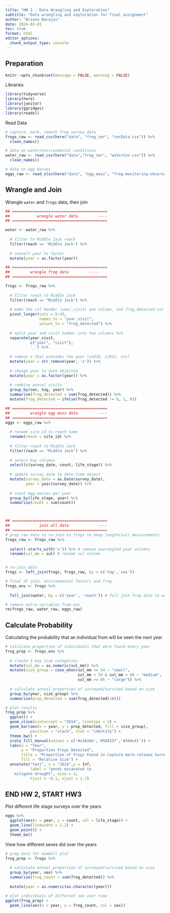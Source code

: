 ```yaml
---
title: "HW 2 - Data Wrangling and Exploration"
subtitle: "Data wrangling and exploration for final assignment"
author: "Briana Barajas"
date: 2024-02-01
toc: true
format: html
editor_options: 
  chunk_output_type: console
---
```


## Preparation

```r
knitr::opts_chunk$set(message = FALSE, warning = FALSE)
```

Libraries

```r
library(tidyverse)
library(here)
library(janitor)
library(ggridges)
library(readxl)
```

Read Data

```r
# capture, mark, remark frog survey data 
frogs_raw <- read_csv(here("data", "frog_cmr", "cmrData.csv")) %>% 
  clean_names()

# data on water/environmental conditions 
water_raw <- read_csv(here("data","frog_cmr", "waterCov.csv")) %>% 
  clean_names()

# data on egg masses
eggs_raw <- read_xlsx(here("data", "egg_mass", "frog-monitoring-observations.xlsx")) %>% clean_names()

```

## Wrangle and Join

Wrangle `water` and `frogs` data, then join
```r
## ==========================================
##            wrangle water data         ----
## ==========================================

water <- water_raw %>% 
  
  # filter to Middle Jack reach
  filter(reach == 'Middle Jack') %>% 
  
  # convert year to factor
  mutate(year = as.factor(year))

## ==========================================
##         wrangle frog data         ----
## ==========================================

frogs <- frogs_raw %>%
  
  # filter reach to Middle Jack
  filter(reach == "Middle Jack") %>% 
  
  # make the col header (year_visit) one column, and frog_detected col
  pivot_longer(cols = 5:43,
               names_to = "year_visit",
               values_to = "frog_detected") %>% 
  
  # split year and visit number into two columns %>% 
  separate(year_visit, 
           c("year", "visit"),
           '_') %>% 
  
  # remove x that precedes the year (x2010, x2011, etc)
  mutate(year = str_remove(year, 'x')) %>% 
  
  # change year to date objected
  mutate(year = as.factor(year)) %>% 
  
  # combine annual visits
  group_by(sex, tag, year) %>%
  summarise(frog_detected = sum(frog_detected)) %>% 
  mutate(frog_detected = ifelse(frog_detected != 0, 1, 0))

## ==========================================
##         wrangle egg mass data         ----
## ==========================================
eggs <- eggs_raw %>% 
  
  # rename site_id to reach name
  rename(reach = site_id) %>% 
  
  # filter reach to Middle Jack
  filter(reach == "Middle Jack") %>% 
  
  # select key columns
  select(c(survey_date, count, life_stage)) %>% 
  
  # update survey_date to date-time object
  mutate(survey_date = as.Date(survey_date),
         year = year(survey_date)) %>% 
  
  # count egg masses per year
  group_by(life_stage, year) %>% 
  summarise(count = sum(count))



## ==========================================
##             join all data             ----
## ==========================================
# prep raw data to re-join to frogs to keep length(sul) measurements
frogs_raw <- frogs_raw %>%
  
  select(-starts_with('x')) %>% # remove unwrangled year columns
  rename(sul_mm = sul) # rename sul column


# re-join data
frogs <- left_join(frogs, frogs_raw, by = c('tag','sex'))

# final df join, environmental factors and frog 
frogs_env <- frogs %>% 
  
  full_join(water, by = c('year', 'reach')) # full join frog data to water data by the year column

# remove extra variables from env
rm(frogs_raw, water_raw, eggs_raw)
```

## Calculate Probability
Calculating the probability that an individual from will be seen the next year


```r
# calculate proportion of individuals that were found every year 
frog_prop <- frogs_env %>% 
  
  # create 3 key size categories
  mutate(sul_mm = as.numeric(sul_mm)) %>% 
  mutate(size_group = case_when(sul_mm <= 54 ~ "small",
                                sul_mm > 54 & sul_mm < 66 ~ "medium",
                                sul_mm >= 66 ~ "large")) %>%
  
  # calculate annual proportion of surveyed/survived based on size
  group_by(year, size_group) %>% 
  summarise(prop_detected = sum(frog_detected)/n())

# plot results
frog_prop %>% 
  ggplot() +
  geom_vline(xintercept = "2014", linetype = 2) +
  geom_bar(aes(x = year, y = prop_detected, fill = size_group),
           position = "stack", stat = "identity") +
  theme_bw() +
  scale_fill_manual(values = c('#a3b18a','#588157','#344e41')) +
  labs(x = "Year",
       y = "Proportion Frogs Detected",
       title = "Proportion of Frogs Found in Capture-mark-release Surveys",
       fill = "Relative Size") +
  annotate("text", x = "2014",y = Inf, 
           label = "ponds excavated to
    mitigate drought", size = 3,
           hjust = -0.1, vjust = 1.7)
```

## END HW 2, START HW3

Plot different life stage surveys over the years
```r
eggs %>% 
  ggplot(aes(x = year, y = count, col = life_stage)) +
  geom_line(linewidth = 1.2) +
  geom_point() +
  theme_bw()
```

View how different sexes did over the years
```r
# prep data for dumbell plot
frog_prop <- frogs %>% 
  
  # calculate annual proportion of surveyed/survived based on size
  group_by(year, sex) %>% 
  summarise(frog_count = sum(frog_detected)) %>% 
  
  mutate(year = as.numeric(as.character(year)))

# plot individuals of different sex over time
ggplot(frog_prop) +
  geom_line(aes(x = year, y = frog_count, col = sex))
```



